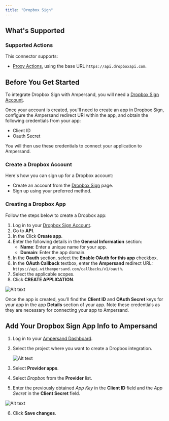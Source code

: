 ```yaml
---
title: "Dropbox Sign"
---
```


## What's Supported

### Supported Actions

This connector supports:
- [Proxy Actions](/proxy-actions), using the base URL `https://api.dropboxapi.com`.

## Before You Get Started

To integrate Dropbox Sign with Ampersand, you will need a [Dropbox Sign Account](https://sign.dropbox.com/).

Once your account is created, you'll need to create an app in Dropbox Sign, configure the Ampersand redirect URI within the app, and obtain the following credentials from your app:

- Client ID
- Oauth Secret

You will then use these credentials to connect your application to Ampersand.

### Create a Dropbox Account

Here's how you can sign up for a Dropbox account:

- Create an account from the [Dropbox Sign](https://sign.dropbox.com/) page.
- Sign up using your preferred method.

### Creating a Dropbox App

Follow the steps below to create a Dropbox app:

1. Log in to your [Dropbox Sign Account](https://app.hellosign.com/).
2. Go to **API**.
3. In the Click **Create app**.
4. Enter the following details in the **General Information** section:
    - **Name**: Enter a unique name for your app.
    - **Domain**: Enter the app domain. 
5. In the **Oauth** section, select the **Enable OAuth for this app** checkbox.
6. In the **OAuth Callback** textbox, enter the **Ampersand** redirect URL: `https://api.withampersand.com/callbacks/v1/oauth`.
7. Select the applicable scopes. 
8. Click **CREATE APPLICATION**.

![Alt text](/images/provider-guides/dropboxsign.gif)



Once the app is created, you'll find the **Client ID** and **OAuth Secret** keys for your app in the app **Details** section of your app. Note these credentials as they are necessary for connecting your app to Ampersand.


## Add Your Dropbox Sign App Info to Ampersand

1. Log in to your [Ampersand Dashboard](https://dashboard.withampersand.com).

2. Select the project where you want to create a Dropbox integration.

   ![Alt text](/images/provider-guides/dd47b7a-Ampersand.png)

3. Select **Provider apps**.

4. Select _Dropbox_ from the **Provider** list.

5. Enter the previously obtained _App Key_ in the **Client ID** field and the _App Secret_ in the **Client Secret** field.

![Alt text](/images/provider-guides/dropboxsign-amp.gif)


6. Click **Save changes**.
